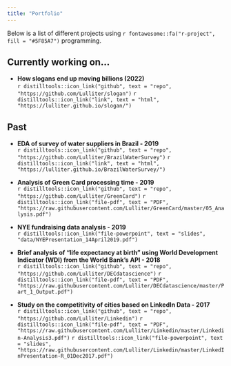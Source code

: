 ```yaml
---
title: "Portfolio"
---
```


Below is a list of different projects using `r fontawesome::fa("r-project", fill = "#5F85A7")` programming.

## Currently working on...

<!-- distilltools::icon_link(icon = NULL,
										text = NULL,
										url = NULL,
										style = "default",
										class = "icon-link",
										target = "_blank")  -->
										
										
+  **How slogans end up moving billions (2022)**  
`r distilltools::icon_link("github", text = "repo", "https://github.com/Lulliter/slogan") `
`r distilltools::icon_link("link", text = "html", "https://lulliter.github.io/slogan/") `

## Past

+  **EDA of survey of water suppliers in Brazil - 2019**  
`r distilltools::icon_link("github", text = "repo", "https://github.com/Lulliter/BrazilWaterSurvey")`
`r distilltools::icon_link("link", text = "html", "https://lulliter.github.io/BrazilWaterSurvey/")`

+  **Analysis of Green Card processing time - 2019**  
`r distilltools::icon_link("github", text = "repo", "https://github.com/Lulliter/GreenCard")`
`r distilltools::icon_link("file-pdf", text = "PDF", "https://raw.githubusercontent.com/Lulliter/GreenCard/master/05_Analysis.pdf")`

+  **NYE fundraising data analysis - 2019**  
`r distilltools::icon_link("file-powerpoint", text = "slides", "data/NYEPresentation_14April2019.pdf")`

+  **Brief analysis of "life expectancy at birth" using World Development Indicator (WDI) from the World Bank's API - 2018**  
`r distilltools::icon_link("github", text = "repo", "https://github.com/Lulliter/DECdatascience")`
`r distilltools::icon_link("file-pdf", text = "PDF", "https://raw.githubusercontent.com/Lulliter/DECdatascience/master/Part_1_Output.pdf")`

+ **Study on the competitivity of cities based on LinkedIn Data - 2017**  
`r distilltools::icon_link("github", text = "repo", "https://github.com/Lulliter/Linkedin")`
`r distilltools::icon_link("file-pdf", text = "PDF", "https://raw.githubusercontent.com/Lulliter/Linkedin/master/Linkedin-Analysis3.pdf")`
 `r distilltools::icon_link("file-powerpoint", text = "slides", "https://raw.githubusercontent.com/Lulliter/Linkedin/master/LinkedInPresentation-R_01Dec2017.pdf")`                                        
